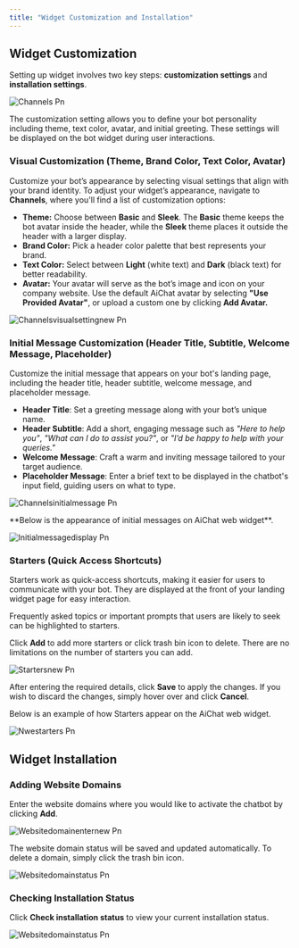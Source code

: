```yaml
---
title: "Widget Customization and Installation"
---
```


## Widget Customization

Setting up widget involves two key steps: **customization settings** and **installation settings**.

![Channels Pn](/images/channels.png)

The customization setting allows you to define your bot personality including theme, text color, avatar, and initial greeting. These settings will be displayed on the bot widget during user interactions.

### Visual Customization (Theme, Brand Color, Text Color, Avatar)

Customize your bot’s appearance by selecting visual settings that align with your brand identity. To adjust your widget’s appearance, navigate to **Channels**, where you'll find a list of customization options:

- **Theme:** Choose between **Basic** and **Sleek**. The **Basic** theme keeps the bot avatar inside the header, while the **Sleek** theme places it outside the header with a larger display.
- **Brand Color:** Pick a header color palette that best represents your brand.
- **Text Color:** Select between **Light** (white text) and **Dark** (black text) for better readability.
- **Avatar:** Your avatar will serve as the bot’s image and icon on your company website. Use the default AiChat avatar by selecting **"Use Provided Avatar"**, or upload a custom one by clicking **Add Avatar.**

![Channelsvisualsettingnew Pn](/images/channelsvisualsettingnew.png)

### Initial Message Customization (Header Title, Subtitle, Welcome Message, Placeholder)

Customize the initial message that appears on your bot's landing page, including the header title, header subtitle, welcome message, and placeholder message.

- **Header Title**: Set a greeting message along with your bot’s unique name.
- **Header Subtitle**: Add a short, engaging message such as _"Here to help you"_, _"What can I do to assist you?"_, or _"I’d be happy to help with your queries."_
- **Welcome Message**: Craft a warm and inviting message tailored to your target audience.
- **Placeholder Message**: Enter a brief text to be displayed in the chatbot's input field, guiding users on what to type.

![Channelsinitialmessage Pn](/images/channelsinitialmessage.png)

<Note>
  **Below is the appearance of initial messages on AiChat web widget**.
</Note>

![Initialmessagedisplay Pn](/images/initialmessagedisplay.png)

### Starters (Quick Access Shortcuts)

Starters work as quick-access shortcuts, making it easier for users to communicate with your bot.  They are displayed at the front of your landing widget page for easy interaction.

<Tip>
  Frequently asked topics or important prompts that users are likely to seek can be highlighted to starters.
</Tip>

Click **Add**  to add more starters or click trash bin icon to delete. There are no limitations on the number of starters you can add.

![Startersnew Pn](/images/startersnew.png)

After entering the required details, click **Save** to apply the changes. If you wish to discard the changes, simply hover over and click **Cancel**.

<Note>
  Below is an example of how Starters appear on the AiChat web widget.
</Note>

![Nwestarters Pn](/images/nwestarters.png)

## Widget Installation

### Adding Website Domains

Enter the website domains where you would like to activate the chatbot by clicking **Add**.

![Websitedomainenternew Pn](/images/websitedomainenternew.png)

The website domain status will be saved and updated automatically. To delete a domain, simply click the trash bin icon.

![Websitedomainstatus Pn](/images/websitedomainstatus.png)

### Checking Installation Status

Click **Check installation status** to view your current installation status.

![Websitedomainstatus Pn](/images/websitedomainstatus.png)
